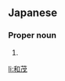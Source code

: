 ==Japanese==
{{ja-kanjitab|かず|しげ}}

===Proper noun===
{{ja-pos|proper|かずしげ}}

# {{given name|male|lang=ja|sort=かずしげ}}

[[li:和茂]]